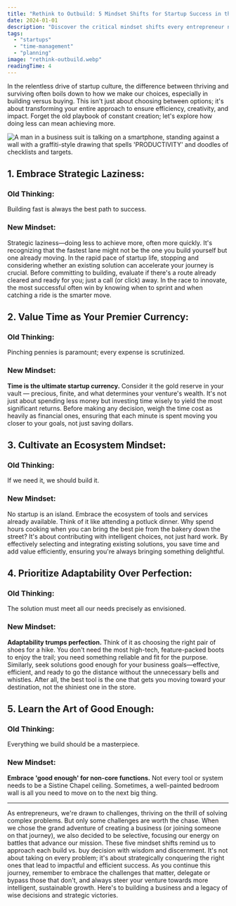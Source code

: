 ```yaml
---
title: "Rethink to Outbuild: 5 Mindset Shifts for Startup Success in the Build vs. Buy Debate"
date: 2024-01-01
description: "Discover the critical mindset shifts every entrepreneur needs to make in the build vs. buy debate. Learn how embracing strategic laziness, valuing time, cult..."
tags:
  - "startups"
  - "time-management"
  - "planning"
image: "rethink-outbuild.webp"
readingTime: 4
---
```








In the relentless drive of startup culture, the difference between thriving and
surviving often boils down to how we make our choices, especially in building
versus buying. This isn't just about choosing between options; it's about
transforming your entire approach to ensure efficiency, creativity, and impact.
Forget the old playbook of constant creation; let's explore how doing less can
mean achieving more.

![A man in a business suit is talking on a smartphone, standing against a wall with a graffiti-style drawing that spells 'PRODUCTIVITY' and doodles of checklists and targets.](rethink-outbuild.webp)

## 1. Embrace Strategic Laziness:

### Old Thinking:

Building fast is always the best path to success.

### New Mindset:

Strategic laziness—doing less to achieve more, often more quickly. It's
recognizing that the fastest lane might not be the one you build yourself but
one already moving. In the rapid pace of startup life, stopping and considering
whether an existing solution can accelerate your journey is crucial. Before
committing to building, evaluate if there's a route already cleared and ready
for you; just a call (or click) away. In the race to innovate, the most
successful often win by knowing when to sprint and when catching a ride is the
smarter move.

## 2. Value Time as Your Premier Currency:

### Old Thinking:

Pinching pennies is paramount; every expense is scrutinized.

### New Mindset:

**Time is the ultimate startup currency.** Consider it the gold reserve in your
vault — precious, finite, and what determines your venture's wealth. It's not
just about spending less money but investing time wisely to yield the most
significant returns. Before making any decision, weigh the time cost as heavily
as financial ones, ensuring that each minute is spent moving you closer to your
goals, not just saving dollars.

## 3. Cultivate an Ecosystem Mindset:

### Old Thinking:

If we need it, we should build it.

### New Mindset:

No startup is an island. Embrace the ecosystem of tools and services already
available. Think of it like attending a potluck dinner. Why spend hours cooking
when you can bring the best pie from the bakery down the street? It's about
contributing with intelligent choices, not just hard work. By effectively
selecting and integrating existing solutions, you save time and add value
efficiently, ensuring you're always bringing something delightful.

## 4. Prioritize Adaptability Over Perfection:

### Old Thinking:

The solution must meet all our needs precisely as envisioned.

### New Mindset:

**Adaptability trumps perfection.** Think of it as choosing the right pair of
shoes for a hike. You don't need the most high-tech, feature-packed boots to
enjoy the trail; you need something reliable and fit for the purpose. Similarly,
seek solutions good enough for your business goals—effective, efficient, and
ready to go the distance without the unnecessary bells and whistles. After all,
the best tool is the one that gets you moving toward your destination, not the
shiniest one in the store.

## 5. Learn the Art of Good Enough:

### Old Thinking:

Everything we build should be a masterpiece.

### New Mindset:

**Embrace 'good enough' for non-core functions.** Not every tool or system needs
to be a Sistine Chapel ceiling. Sometimes, a well-painted bedroom wall is all
you need to move on to the next big thing.

---

As entrepreneurs, we're drawn to challenges, thriving on the thrill of solving
complex problems. But only some challenges are worth the chase. When we chose
the grand adventure of creating a business (or joining someone on that journey),
we also decided to be selective, focusing our energy on battles that advance our
mission. These five mindset shifts remind us to approach each build vs. buy
decision with wisdom and discernment. It's not about taking on every problem;
it's about strategically conquering the right ones that lead to impactful and
efficient success. As you continue this journey, remember to embrace the
challenges that matter, delegate or bypass those that don't, and always steer
your venture towards more intelligent, sustainable growth. Here's to building a
business and a legacy of wise decisions and strategic victories.
